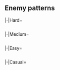 {{Notice|The following enemy patterns and ship drops are autogenerated.<br>If in doubt, use tooltips to check sample sizes.}}
==Enemy patterns==
{{Section}}
<tabber>
|-|Hard=
{{Event/Map|
{{Event/MapNode|1|Hard|x=207|y=147}}
{{Event/MapNode|A|Hard|x=262|y=207}}
{{Event/MapNode|B|Hard|x=300|y=134}}
{{Event/MapNode|C|Hard|x=405|y=201}}
{{Event/MapNode|D|Hard|x=394|y=236}}
{{Event/MapNode|E|Hard|x=419|y=254}}
{{Event/MapNode|F|Hard|x=445|y=271}}
{{Event/MapNode|G|Hard|x=488|y=251}}
{{Event/MapNode|H|Hard|x=395|y=162}}
{{Event/MapNode|I|Hard|x=453|y=183}}
{{Event/MapNode|J|Hard|x=496|y=167}}
{{Event/MapNode|K|Hard|x=548|y=148}}
{{Event/MapNode|L|Hard|x=496|y=213}}
}}
<div class="scrollable" style="width:800px;max-height:400px;overflow:auto;">
{{Map/Nodes|diff=Hard|name=深海ソロモン艦隊 潜水艦哨戒線
|B
|Normal
|{{TooltipSimple|Echelon|20% (22176/110208)}}<br>{{TooltipSimple|Line Abreast|15% (16657/110208)}}
|Submarine Ka-Class/Elite
|Submarine Ka-Class/Elite
|Submarine Ka-Class/Elite
|-
|B
|Normal
|{{TooltipSimple|Echelon|35% (38403/110208)}}<br>{{TooltipSimple|Line Abreast|30% (32972/110208)}}
|Submarine Ka-Class/Flagship
|Submarine Ka-Class/Elite
|Submarine Ka-Class/Elite
}}
{{Map/Nodes|diff=Hard|name=深海ソロモン艦隊 前衛警戒隊
|C
|Normal
|{{TooltipSimple|Line Ahead|62% (75880/122767)}}<br>{{TooltipSimple|Double Line|21% (25700/122767)}}<br>{{TooltipSimple|Echelon|17% (21187/122767)}}
|Light Cruiser Ho-Class/Flagship
|Destroyer I-Class/Late Model
|Destroyer I-Class/Late Model
|Destroyer I-Class/Late Model
}}
{{Map/Nodes|diff=Hard|name=深海ソロモン魚雷艇戦隊
|D
|Normal
|{{TooltipSimple|Echelon|11% (13/114)}}
|PT Imp Pack/III
|PT Imp Pack/II
|PT Imp Pack/II
|PT Imp Pack
|-
|D
|Normal
|{{TooltipSimple|Echelon|27% (31/114)}}
|PT Imp Pack/III
|PT Imp Pack/II
|PT Imp Pack/II
|PT Imp Pack/II
|-
|D
|Normal
|{{TooltipSimple|Echelon|34% (39/114)}}
|PT Imp Pack/IV
|PT Imp Pack/II
|PT Imp Pack/II
|PT Imp Pack/II
|-
|D
|Normal
|{{TooltipSimple|Echelon|27% (31/114)}}
|PT Imp Pack/IV
|PT Imp Pack/III
|PT Imp Pack/II
|PT Imp Pack/II
}}
{{Map/Nodes|diff=Hard|name=ブラケット水道 侵入深海駆逐隊
|E
|Night
|{{TooltipSimple|Line Ahead|20% (7500/37439)}}<br>{{TooltipSimple|Echelon|10% (3774/37439)}}
|Destroyer I-Class/Late Model
|Destroyer I-Class/Late Model
|Destroyer I-Class/Late Model
|-
|E
|Night
|{{TooltipSimple|Line Ahead|50% (18661/37439)}}<br>{{TooltipSimple|Echelon|20% (7504/37439)}}
|Destroyer Ni-Class/Kai Late Model
|Destroyer I-Class/Late Model
|Destroyer I-Class/Late Model
}}
{{Map/Nodes|diff=Hard|name=深海ソロモン任務部隊 先遣隊
|G
|Boss
|{{TooltipSimple|Line Ahead|20% (6288/31794)}}
|Light Cruiser Tsu-Class/Elite
|Destroyer I-Class/Late Model
|Destroyer I-Class/Late Model
|Destroyer I-Class/Late Model
|-
|G
|Boss
|{{TooltipSimple|Line Ahead|20% (6445/31794)}}
|Light Cruiser Tsu-Class/Elite
|Destroyer Ni-Class/Kai Late Model
|Destroyer I-Class/Late Model
|Destroyer I-Class/Late Model
|-
|G
|Boss
|{{TooltipSimple|Line Ahead|20% (6402/31794)}}
|Light Cruiser Tsu-Class/Elite
|Destroyer Ni-Class/Kai Late Model
|Destroyer Ni-Class/Kai
|Destroyer Ni-Class/Kai
|-
|G
|Boss
|{{TooltipSimple|Line Ahead|20% (6326/31794)}}
|Light Cruiser Tsu-Class/Elite
|Destroyer Ni-Class/Kai Late Model
|Destroyer Ni-Class/Kai Late Model
|Destroyer Ni-Class/Kai
|-
|G
|Boss/Final
|{{TooltipSimple|Line Ahead|20% (6333/31794)}}
|Light Cruiser Tsu-Class/Elite
|Destroyer Ni-Class/Kai Late Model
|Destroyer Ni-Class/Kai Late Model
|Destroyer Ni-Class/Kai Late Model
}}
{{Map/Nodes|diff=Hard|name=深海ソロモン艦隊 警戒駆逐隊
|H
|Normal
|{{TooltipSimple|Line Ahead|45% (37652/84081)}}<br>{{TooltipSimple|Double Line|30% (25452/84081)}}<br>{{TooltipSimple|Echelon|25% (20977/84081)}}
|Destroyer I-Class/Late Model
|Destroyer I-Class/Late Model
|Destroyer I-Class/Late Model
|Destroyer I-Class/Late Model
}}
{{Map/Nodes|diff=Hard|name=深海新型装備駆逐隊 第II群
|I
|Ambush
|{{TooltipSimple|Line Ahead|30% (923/3126)}}<br>{{TooltipSimple|Echelon|20% (632/3126)}}
|Destroyer Ni-Class/Kai Late Model Elite
|Destroyer Ni-Class/Kai
|Destroyer Ni-Class/Kai
|-
|I
|Ambush
|{{TooltipSimple|Line Ahead|30% (951/3126)}}<br>{{TooltipSimple|Echelon|20% (620/3126)}}
|Destroyer Ni-Class/Kai Late Model Flagship
|Destroyer Ni-Class/Kai
|Destroyer Ni-Class/Kai
}}
{{Map/Nodes|diff=Hard|name=深海新型装備駆逐隊 第I群
|J
|Ambush
|{{TooltipSimple|Line Ahead|29% (336/1157)}}<br>{{TooltipSimple|Echelon|21% (245/1157)}}
|Destroyer Ni-Class/Kai Late Model Flagship
|Destroyer Ni-Class/Kai Late Model
|Destroyer Ni-Class/Kai
|Destroyer Ni-Class/Kai
|-
|J
|Ambush
|{{TooltipSimple|Line Ahead|29% (340/1157)}}<br>{{TooltipSimple|Echelon|20% (236/1157)}}
|Destroyer Ni-Class/Kai Late Model Flagship
|Destroyer Ni-Class/Kai Late Model
|Destroyer Ni-Class/Kai Late Model
|Destroyer Ni-Class/Kai Late Model
}}
{{Map/Nodes|diff=Hard|name=深海ソロモン任務部隊 クラ湾主力
|L
|Boss
|{{TooltipSimple|Line Ahead|54% (40983/75548)}}
|Abyssal Nimbus Princess/III
|Light Cruiser Tsu-Class
|Light Cruiser Tsu-Class
|Light Cruiser Tsu-Class
|Destroyer Ni-Class/Kai Late Model
|Destroyer Ni-Class/Kai Late Model
|-
|L
|Boss/Final
|{{TooltipSimple|Line Ahead|46% (34565/75548)}}
|Abyssal Nimbus Princess/Damaged III
|Light Cruiser Tsu-Class/Elite
|Light Cruiser Tsu-Class
|Light Cruiser Tsu-Class
|Destroyer Ni-Class/Kai Late Model
|Destroyer Ni-Class/Kai Late Model
}}
</div> <!-- overflow -->
|-|Medium=
{{Event/Map|
{{Event/MapNode|1|Medium|x=207|y=147}}
{{Event/MapNode|A|Medium|x=262|y=207}}
{{Event/MapNode|B|Medium|x=300|y=134}}
{{Event/MapNode|C|Medium|x=405|y=201}}
{{Event/MapNode|D|Medium|x=394|y=236}}
{{Event/MapNode|E|Medium|x=419|y=254}}
{{Event/MapNode|F|Medium|x=445|y=271}}
{{Event/MapNode|G|Medium|x=488|y=251}}
{{Event/MapNode|H|Medium|x=395|y=162}}
{{Event/MapNode|I|Medium|x=453|y=183}}
{{Event/MapNode|J|Medium|x=496|y=167}}
{{Event/MapNode|K|Medium|x=548|y=148}}
{{Event/MapNode|L|Medium|x=496|y=213}}
}}
<div class="scrollable" style="width:800px;max-height:400px;overflow:auto;">
{{Map/Nodes|diff=Medium|name=深海ソロモン艦隊 潜水艦哨戒線
|B
|Normal
|{{TooltipSimple|Echelon|10% (1210/11828)}}<br>{{TooltipSimple|Line Abreast|10% (1182/11828)}}
|Submarine Ka-Class/Elite
|Submarine Ka-Class
|Submarine Ka-Class
|-
|B
|Normal
|{{TooltipSimple|Echelon|20% (2321/11828)}}<br>{{TooltipSimple|Line Abreast|15% (1761/11828)}}
|Submarine Ka-Class/Elite
|Submarine Ka-Class/Elite
|Submarine Ka-Class
|-
|B
|Normal
|{{TooltipSimple|Echelon|25% (2998/11828)}}<br>{{TooltipSimple|Line Abreast|20% (2356/11828)}}
|Submarine Ka-Class/Elite
|Submarine Ka-Class/Elite
|Submarine Ka-Class/Elite
}}
{{Map/Nodes|diff=Medium|name=深海ソロモン艦隊 前衛警戒隊
|C
|Normal
|{{TooltipSimple|Line Ahead|64% (7754/12187)}}<br>{{TooltipSimple|Double Line|20% (2442/12187)}}<br>{{TooltipSimple|Echelon|16% (1991/12187)}}
|Light Cruiser Ho-Class/Flagship
|Destroyer I-Class/Late Model
|Destroyer I-Class
|Destroyer I-Class
}}
{{Map/Nodes|diff=Medium|name=深海ソロモン魚雷艇戦隊
|D
|Normal
|{{TooltipSimple|Echelon|14% (4/29)}}
|PT Imp Pack
|PT Imp Pack
|PT Imp Pack
|PT Imp Pack
|-
|D
|Normal
|{{TooltipSimple|Echelon|7% (2/29)}}
|PT Imp Pack/II
|PT Imp Pack
|PT Imp Pack
|PT Imp Pack
|-
|D
|Normal
|{{TooltipSimple|Echelon|10% (3/29)}}
|PT Imp Pack/III
|PT Imp Pack
|PT Imp Pack
|PT Imp Pack
|-
|D
|Normal
|{{TooltipSimple|Echelon|24% (7/29)}}
|PT Imp Pack/III
|PT Imp Pack/II
|PT Imp Pack
|PT Imp Pack
|-
|D
|Normal
|{{TooltipSimple|Echelon|21% (6/29)}}
|PT Imp Pack/III
|PT Imp Pack/II
|PT Imp Pack/II
|PT Imp Pack
|-
|D
|Normal
|{{TooltipSimple|Echelon|24% (7/29)}}
|PT Imp Pack/III
|PT Imp Pack/II
|PT Imp Pack/II
|PT Imp Pack/II
}}
{{Map/Nodes|diff=Medium|name=ブラケット水道 侵入深海駆逐隊
|E
|Night
|{{TooltipSimple|Line Ahead|30% (1060/3559)}}<br>{{TooltipSimple|Echelon|19% (694/3559)}}
|Destroyer I-Class/Late Model
|Destroyer I-Class/Late Model
|Destroyer I-Class
|-
|E
|Night
|{{TooltipSimple|Line Ahead|30% (1078/3559)}}<br>{{TooltipSimple|Echelon|20% (727/3559)}}
|Destroyer I-Class/Late Model
|Destroyer I-Class/Late Model
|Destroyer I-Class/Late Model
}}
{{Map/Nodes|diff=Medium|name=深海ソロモン任務部隊 先遣隊
|G
|Boss
|{{TooltipSimple|Line Ahead|20% (680/3375)}}
|Light Cruiser Tsu-Class
|Destroyer I-Class/Late Model
|Destroyer I-Class/Late Model
|Destroyer I-Class
|-
|G
|Boss
|{{TooltipSimple|Line Ahead|19% (653/3375)}}
|Light Cruiser Tsu-Class
|Destroyer I-Class/Late Model
|Destroyer I-Class/Late Model
|Destroyer I-Class/Late Model
|-
|G
|Boss
|{{TooltipSimple|Line Ahead|22% (732/3375)}}
|Light Cruiser Tsu-Class/Elite
|Destroyer I-Class/Late Model
|Destroyer I-Class/Late Model
|Destroyer I-Class/Late Model
|-
|G
|Boss
|{{TooltipSimple|Line Ahead|20% (664/3375)}}
|Light Cruiser Tsu-Class/Elite
|Destroyer Ni-Class/Kai Late Model
|Destroyer I-Class/Late Model
|Destroyer I-Class/Late Model
|-
|G
|Boss/Final
|{{TooltipSimple|Line Ahead|19% (646/3375)}}
|Light Cruiser Tsu-Class/Elite
|Destroyer Ni-Class/Kai Late Model
|Destroyer Ni-Class/Kai
|Destroyer Ni-Class/Kai
}}
{{Map/Nodes|diff=Medium|name=深海ソロモン艦隊 警戒駆逐隊
|H
|Normal
|{{TooltipSimple|Line Ahead|45% (3870/8595)}}<br>{{TooltipSimple|Double Line|30% (2602/8595)}}<br>{{TooltipSimple|Echelon|25% (2123/8595)}}
|Destroyer I-Class/Late Model
|Destroyer I-Class/Late Model
|Destroyer I-Class
|Destroyer I-Class
}}
{{Map/Nodes|diff=Medium|name=深海新型装備駆逐隊 第II群
|I
|Ambush
|{{TooltipSimple|Line Ahead|29% (116/394)}}<br>{{TooltipSimple|Echelon|20% (79/394)}}
|Destroyer Ni-Class/Kai Late Model
|Destroyer Ni-Class/Kai
|Destroyer Ni-Class/Kai
|-
|I
|Ambush
|{{TooltipSimple|Line Ahead|31% (124/394)}}<br>{{TooltipSimple|Echelon|19% (75/394)}}
|Destroyer Ni-Class/Kai Late Model Elite
|Destroyer Ni-Class/Kai
|Destroyer Ni-Class/Kai
}}
{{Map/Nodes|diff=Medium|name=深海新型装備駆逐隊 第I群
|J
|Ambush
|{{TooltipSimple|Line Ahead|32% (84/260)}}<br>{{TooltipSimple|Echelon|22% (57/260)}}
|Destroyer Ni-Class/Kai Late Model Elite
|Destroyer Ni-Class/Kai Late Model
|Destroyer Ni-Class/Kai
|Destroyer Ni-Class/Kai
|-
|J
|Ambush
|{{TooltipSimple|Line Ahead|28% (73/260)}}<br>{{TooltipSimple|Echelon|18% (46/260)}}
|Destroyer Ni-Class/Kai Late Model Flagship
|Destroyer Ni-Class/Kai Late Model
|Destroyer Ni-Class/Kai
|Destroyer Ni-Class/Kai
}}
{{Map/Nodes|diff=Medium|name=深海ソロモン任務部隊 クラ湾主力
|L
|Boss
|{{TooltipSimple|Line Ahead|52% (4033/7691)}}
|Abyssal Nimbus Princess/II
|Light Cruiser Tsu-Class
|Light Cruiser Tsu-Class
|Light Cruiser Tsu-Class
|Destroyer Ni-Class/Kai
|Destroyer Ni-Class/Kai
|-
|L
|Boss/Final
|{{TooltipSimple|Line Ahead|48% (3658/7691)}}
|Abyssal Nimbus Princess/Damaged II
|Light Cruiser Tsu-Class/Elite
|Light Cruiser Tsu-Class
|Light Cruiser Tsu-Class
|Destroyer Ni-Class/Kai
|Destroyer Ni-Class/Kai
}}
</div> <!-- overflow -->
|-|Easy=
{{Event/Map|
{{Event/MapNode|1|Easy|x=207|y=147}}
{{Event/MapNode|A|Easy|x=262|y=207}}
{{Event/MapNode|B|Easy|x=300|y=134}}
{{Event/MapNode|C|Easy|x=405|y=201}}
{{Event/MapNode|D|Easy|x=394|y=236}}
{{Event/MapNode|E|Easy|x=419|y=254}}
{{Event/MapNode|F|Easy|x=445|y=271}}
{{Event/MapNode|G|Easy|x=488|y=251}}
{{Event/MapNode|H|Easy|x=395|y=162}}
{{Event/MapNode|I|Easy|x=453|y=183}}
{{Event/MapNode|J|Easy|x=496|y=167}}
{{Event/MapNode|K|Easy|x=548|y=148}}
{{Event/MapNode|L|Easy|x=496|y=213}}
}}
<div class="scrollable" style="width:800px;max-height:400px;overflow:auto;">
{{Map/Nodes|diff=Easy|name=深海ソロモン艦隊 潜水艦哨戒線
|B
|Normal
|{{TooltipSimple|Echelon|10% (686/6807)}}
|Submarine Ka-Class
|Submarine Ka-Class
|Submarine Ka-Class
|-
|B
|Normal
|{{TooltipSimple|Echelon|35% (2366/6807)}}<br>{{TooltipSimple|Line Abreast|30% (2075/6807)}}
|Submarine Ka-Class/Elite
|Submarine Ka-Class
|Submarine Ka-Class
|-
|B
|Normal
|{{TooltipSimple|Echelon|15% (1026/6807)}}<br>{{TooltipSimple|Line Abreast|10% (654/6807)}}
|Submarine Ka-Class/Elite
|Submarine Ka-Class/Elite
|Submarine Ka-Class
}}
{{Map/Nodes|diff=Easy|name=深海ソロモン艦隊 前衛警戒隊
|C
|Normal
|{{TooltipSimple|Line Ahead|35% (2907/8328)}}<br>{{TooltipSimple|Double Line|25% (2087/8328)}}<br>{{TooltipSimple|Echelon|15% (1289/8328)}}
|Destroyer I-Class/Late Model
|Destroyer I-Class
|Destroyer I-Class
|Destroyer I-Class
|-
|C
|Normal
|{{TooltipSimple|Double Line|14% (1207/8328)}}<br>{{TooltipSimple|Echelon|10% (838/8328)}}
|Light Cruiser Ho-Class/Flagship
|Destroyer I-Class/Late Model
|Destroyer I-Class
|Destroyer I-Class
}}
{{Map/Nodes|diff=Easy|name=深海ソロモン魚雷艇戦隊
|D
|Normal
|{{TooltipSimple|Echelon|12% (10/82)}}
|PT Imp Pack
|PT Imp Pack
|PT Imp Pack
|-
|D
|Normal
|{{TooltipSimple|Echelon|24% (20/82)}}
|PT Imp Pack
|PT Imp Pack
|PT Imp Pack
|PT Imp Pack
|-
|D
|Normal
|{{TooltipSimple|Echelon|39% (32/82)}}
|PT Imp Pack/II
|PT Imp Pack
|PT Imp Pack
|PT Imp Pack
|-
|D
|Normal
|{{TooltipSimple|Echelon|7% (6/82)}}
|PT Imp Pack/III
|PT Imp Pack
|PT Imp Pack
|PT Imp Pack
|-
|D
|Normal
|{{TooltipSimple|Echelon|17% (14/82)}}
|PT Imp Pack/III
|PT Imp Pack/II
|PT Imp Pack
|PT Imp Pack
}}
{{Map/Nodes|diff=Easy|name=ブラケット水道 侵入深海駆逐隊
|E
|Night
|{{TooltipSimple|Line Ahead|30% (1225/4018)}}<br>{{TooltipSimple|Echelon|20% (803/4018)}}
|Destroyer I-Class/Late Model
|Destroyer I-Class
|Destroyer I-Class
|-
|E
|Night
|{{TooltipSimple|Line Ahead|31% (1239/4018)}}<br>{{TooltipSimple|Echelon|19% (751/4018)}}
|Destroyer I-Class/Late Model
|Destroyer I-Class/Late Model
|Destroyer I-Class
}}
{{Map/Nodes|diff=Easy|name=深海ソロモン任務部隊 先遣隊
|G
|Boss
|{{TooltipSimple|Line Ahead|25% (862/3406)}}
|Light Cruiser Tsu-Class
|Destroyer I-Class
|Destroyer I-Class
|Destroyer I-Class
|-
|G
|Boss
|{{TooltipSimple|Line Ahead|23% (797/3406)}}
|Light Cruiser Tsu-Class
|Destroyer I-Class/Late Model
|Destroyer I-Class
|Destroyer I-Class
|-
|G
|Boss
|{{TooltipSimple|Line Ahead|25% (856/3406)}}
|Light Cruiser Tsu-Class
|Destroyer I-Class/Late Model
|Destroyer I-Class/Late Model
|Destroyer I-Class
|-
|G
|Boss/Final
|{{TooltipSimple|Line Ahead|26% (891/3406)}}
|Light Cruiser Tsu-Class
|Destroyer I-Class/Late Model
|Destroyer I-Class/Late Model
|Destroyer I-Class/Late Model
}}
{{Map/Nodes|diff=Easy|name=深海ソロモン艦隊 警戒駆逐隊
|H
|Normal
|{{TooltipSimple|Line Ahead|34% (1802/5274)}}<br>{{TooltipSimple|Double Line|25% (1335/5274)}}<br>{{TooltipSimple|Echelon|15% (808/5274)}}
|Destroyer I-Class/Late Model
|Destroyer I-Class
|Destroyer I-Class
|-
|H
|Normal
|{{TooltipSimple|Double Line|15% (795/5274)}}<br>{{TooltipSimple|Echelon|10% (534/5274)}}
|Destroyer I-Class/Late Model
|Destroyer I-Class/Late Model
|Destroyer I-Class
|Destroyer I-Class
}}
{{Map/Nodes|diff=Easy|name=深海新型装備駆逐隊 第II群
|I
|Ambush
|{{TooltipSimple|Echelon|21% (48/224)}}
|Destroyer Ni-Class/Kai
|Destroyer I-Class
|Destroyer I-Class
|-
|I
|Ambush
|{{TooltipSimple|Echelon|21% (47/224)}}
|Destroyer Ni-Class/Kai
|Destroyer Ni-Class/Kai
|Destroyer I-Class
|-
|I
|Ambush
|{{TooltipSimple|Echelon|15% (34/224)}}
|Destroyer Ni-Class/Kai
|Destroyer Ni-Class/Kai
|Destroyer Ni-Class/Kai
|-
|I
|Ambush
|{{TooltipSimple|Line Ahead|29% (66/224)}}<br>{{TooltipSimple|Echelon|13% (29/224)}}
|Destroyer Ni-Class/Kai Late Model
|Destroyer Ni-Class/Kai
|Destroyer Ni-Class/Kai
}}
{{Map/Nodes|diff=Easy|name=深海新型装備駆逐隊 第I群
|J
|Ambush
|{{TooltipSimple|Echelon|18% (27/152)}}
|Destroyer Ni-Class/Kai Late Model Elite
|Destroyer Ni-Class/Kai
|Destroyer I-Class
|Destroyer I-Class
|-
|J
|Ambush
|{{TooltipSimple|Echelon|16% (24/152)}}
|Destroyer Ni-Class/Kai Late Model Elite
|Destroyer Ni-Class/Kai
|Destroyer Ni-Class/Kai
|Destroyer I-Class
|-
|J
|Ambush
|{{TooltipSimple|Echelon|18% (27/152)}}
|Destroyer Ni-Class/Kai Late Model Elite
|Destroyer Ni-Class/Kai
|Destroyer Ni-Class/Kai
|Destroyer Ni-Class/Kai
|-
|J
|Ambush
|{{TooltipSimple|Line Ahead|26% (39/152)}}<br>{{TooltipSimple|Echelon|23% (35/152)}}
|Destroyer Ni-Class/Kai Late Model Elite
|Destroyer Ni-Class/Kai Late Model
|Destroyer Ni-Class/Kai
|Destroyer Ni-Class/Kai
}}
{{Map/Nodes|diff=Easy|name=深海ソロモン任務部隊 クラ湾主力
|L
|Boss
|{{TooltipSimple|Line Ahead|28% (999/3552)}}
|Abyssal Nimbus Princess
|Light Cruiser Tsu-Class
|Light Cruiser To-Class
|Light Cruiser To-Class
|Destroyer Ni-Class/Kai
|Destroyer Ni-Class/Kai
|-
|L
|Boss
|{{TooltipSimple|Line Ahead|28% (990/3552)}}
|Abyssal Nimbus Princess
|Light Cruiser Tsu-Class
|Light Cruiser Tsu-Class
|Light Cruiser To-Class
|Destroyer Ni-Class/Kai
|Destroyer Ni-Class/Kai
|-
|L
|Boss/Final
|{{TooltipSimple|Line Ahead|44% (1563/3552)}}
|Abyssal Nimbus Princess/Damaged
|Light Cruiser Tsu-Class
|Light Cruiser Tsu-Class
|Light Cruiser Tsu-Class
|Destroyer Ni-Class/Kai
|Destroyer Ni-Class/Kai
}}
</div> <!-- overflow -->
|-|Casual=
{{Event/Map|
{{Event/MapNode|1|Casual|x=207|y=147}}
{{Event/MapNode|A|Casual|x=262|y=207}}
{{Event/MapNode|B|Casual|x=300|y=134}}
{{Event/MapNode|C|Casual|x=405|y=201}}
{{Event/MapNode|D|Casual|x=394|y=236}}
{{Event/MapNode|E|Casual|x=419|y=254}}
{{Event/MapNode|F|Casual|x=445|y=271}}
{{Event/MapNode|G|Casual|x=488|y=251}}
{{Event/MapNode|H|Casual|x=395|y=162}}
{{Event/MapNode|I|Casual|x=453|y=183}}
{{Event/MapNode|J|Casual|x=496|y=167}}
{{Event/MapNode|K|Casual|x=548|y=148}}
{{Event/MapNode|L|Casual|x=496|y=213}}
}}
<div class="scrollable" style="width:800px;max-height:400px;overflow:auto;">
{{Map/Nodes|diff=Casual|name=深海ソロモン艦隊 潜水艦哨戒線
|B
|Normal
|{{TooltipSimple|Echelon|35% (1524/4296)}}
|Submarine Ka-Class
|Submarine Ka-Class
|Submarine Ka-Class
|-
|B
|Normal
|{{TooltipSimple|Echelon|30% (1309/4296)}}<br>{{TooltipSimple|Line Abreast|34% (1463/4296)}}
|Submarine Ka-Class/Elite
|Submarine Ka-Class
|Submarine Ka-Class
}}
{{Map/Nodes|diff=Casual|name=深海ソロモン艦隊 前衛警戒隊
|C
|Normal
|{{TooltipSimple|Line Ahead|35% (2041/5792)}}<br>{{TooltipSimple|Double Line|35% (2035/5792)}}<br>{{TooltipSimple|Echelon|30% (1716/5792)}}
|Destroyer I-Class/Late Model
|Destroyer I-Class
|Destroyer I-Class
|Destroyer I-Class
}}
{{Map/Nodes|diff=Casual|name=深海ソロモン魚雷艇戦隊
|D
|Normal
|{{TooltipSimple|Echelon|50% (25/50)}}
|PT Imp Pack
|PT Imp Pack
|PT Imp Pack
|-
|D
|Normal
|{{TooltipSimple|Echelon|28% (14/50)}}
|PT Imp Pack
|PT Imp Pack
|PT Imp Pack
|PT Imp Pack
|-
|D
|Normal
|{{TooltipSimple|Echelon|22% (11/50)}}
|PT Imp Pack/II
|PT Imp Pack
|PT Imp Pack
|PT Imp Pack
}}
{{Map/Nodes|diff=Casual|name=ブラケット水道 侵入深海駆逐隊
|E
|Night
|{{TooltipSimple|Line Ahead|41% (1407/3417)}}
|Destroyer I-Class
|Destroyer I-Class
|Destroyer I-Class
|-
|E
|Night
|{{TooltipSimple|Line Ahead|29% (991/3417)}}<br>{{TooltipSimple|Echelon|30% (1019/3417)}}
|Destroyer I-Class/Late Model
|Destroyer I-Class
|Destroyer I-Class
}}
{{Map/Nodes|diff=Casual|name=深海ソロモン任務部隊 先遣隊
|G
|Boss
|{{TooltipSimple|Line Ahead|29% (892/3068)}}
|Light Cruiser Tsu-Class
|Destroyer I-Class
|Destroyer I-Class
|Destroyer I-Class
|-
|G
|Boss
|{{TooltipSimple|Line Ahead|46% (1409/3068)}}
|Light Cruiser Tsu-Class
|Destroyer I-Class/Late Model
|Destroyer I-Class
|Destroyer I-Class
|-
|G
|Boss/Final
|{{TooltipSimple|Line Ahead|25% (767/3068)}}
|Light Cruiser Tsu-Class
|Destroyer I-Class/Late Model
|Destroyer I-Class/Late Model
|Destroyer I-Class
}}
{{Map/Nodes|diff=Casual|name=深海ソロモン艦隊 警戒駆逐隊
|H
|Normal
|{{TooltipSimple|Line Ahead|34% (1088/3179)}}<br>{{TooltipSimple|Double Line|35% (1112/3179)}}<br>{{TooltipSimple|Echelon|31% (979/3179)}}
|Destroyer I-Class/Late Model
|Destroyer I-Class
|Destroyer I-Class
}}
{{Map/Nodes|diff=Casual|name=深海ソロモン任務部隊 クラ湾主力
|L
|Boss
|{{TooltipSimple|Line Ahead|65% (1271/1942)}}
|Abyssal Nimbus Princess
|Light Cruiser To-Class
|Light Cruiser To-Class
|Light Cruiser To-Class
|Destroyer Ni-Class/Kai
|Destroyer Ni-Class/Kai
|-
|L
|Boss/Final
|{{TooltipSimple|Line Ahead|35% (671/1942)}}
|Abyssal Nimbus Princess/Damaged
|Light Cruiser Tsu-Class
|Light Cruiser To-Class
|Light Cruiser To-Class
|Destroyer Ni-Class/Kai
|Destroyer Ni-Class/Kai
}}
</div> <!-- overflow -->
</tabber>
{{SectionEnd}}